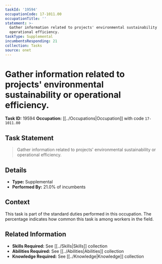 ```yaml
---
taskId: '19594'
occupationCode: 17-1011.00
occupationTitle: ''
statement: >-
  Gather information related to projects' environmental sustainability or
  operational efficiency.
taskType: Supplemental
incumbentsResponding: 21
collection: Tasks
source: onet
---
```

# Gather information related to projects' environmental sustainability or operational efficiency.

**Task ID:** 19594
**Occupation:** [[../Occupations|Occupation]] with code `17-1011.00`

## Task Statement

> Gather information related to projects' environmental sustainability or operational efficiency.

## Details

- **Type:** Supplemental
- **Performed By:** 21.0% of incumbents

## Context

This task is part of the standard duties performed in this occupation. The percentage indicates how common this task is among workers in the field.

## Related Information

- **Skills Required:** See [[../Skills|Skills]] collection
- **Abilities Required:** See [[../Abilities|Abilities]] collection
- **Knowledge Required:** See [[../Knowledge|Knowledge]] collection
